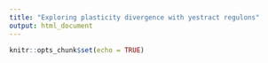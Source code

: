 ```yaml
---
title: "Exploring plasticity divergence with yestract regulons"
output: html_document
---
```


```r
knitr::opts_chunk$set(echo = TRUE)
```

```r

```

